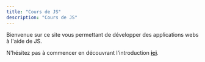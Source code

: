 ```yaml
---
title: "Cours de JS"
description: "Cours de JS"
---
```


Bienvenue sur ce site vous permettant de développer des applications webs à l'aide de JS.
<br/>

N'hésitez pas à commencer en découvrant l'introduction [**ici**](/intro).
